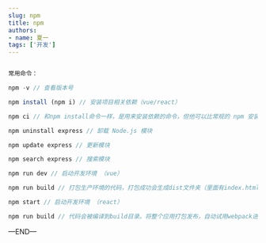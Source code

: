 ```yaml
---
slug: npm
title: npm
authors:
- name: 夏一
tags: ['开发']
---
```


```jsx

常用命令：

npm -v // 查看版本号

npm install (npm i) // 安装项目相关依赖（vue/react）

npm ci // 和npm install命令一样，是用来安装依赖的命令，但他可以比常规的 npm 安装快得多，也比常规安装更严格，他可以npm依赖安装的一致和稳定 (锁版本)

npm uninstall express // 卸载 Node.js 模块

npm update express // 更新模块

npm search express // 搜索模块

npm run dev // 启动开发环境 （vue）

npm run build // 打包生产环境的代码，打包成功会生成dist文件夹（里面有index.html文件和static文件夹）；项目上线时，只需要将 dist 文件夹放到服务器就行了。（vue）

npm start // 启动开发环境 （react）

npm run build // 代码会被编译到build目录。将整个应用打包发布，自动试用webpack进行压缩与优化。

```



—END—
